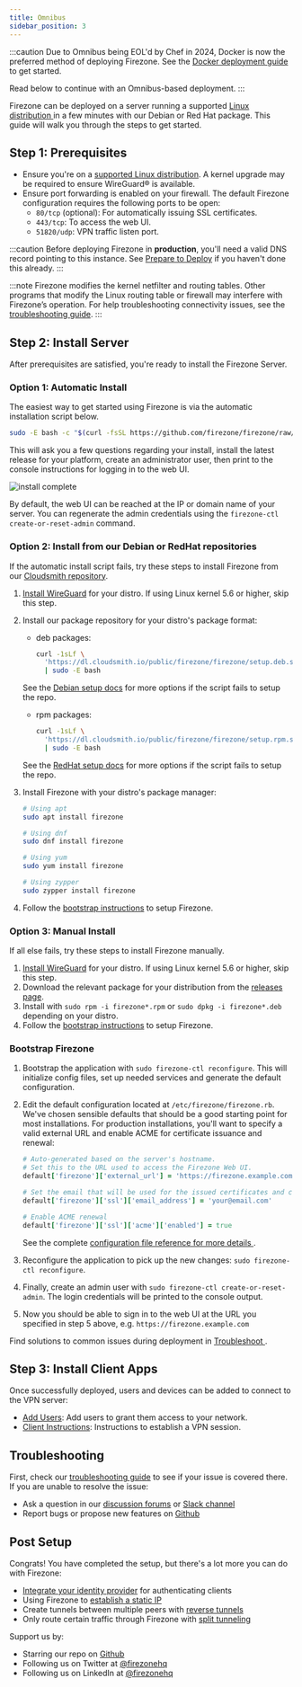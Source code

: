 ```yaml
---
title: Omnibus
sidebar_position: 3
---
```


:::caution
Due to Omnibus being EOL'd by Chef in 2024, Docker is now the preferred method
of deploying Firezone. See the [Docker deployment guide](../docker) to get
started.

Read below to continue with an Omnibus-based deployment.
:::

Firezone can be deployed on a server running a supported [Linux distribution
](supported-platforms) in a few minutes with our Debian or Red Hat package.
This guide will walk you through the steps to get started.

## Step 1: Prerequisites

* Ensure you're on a [supported Linux distribution](supported-platforms).
  A kernel upgrade may be required to ensure WireGuard® is available.
* Ensure port forwarding is enabled on your firewall.
  The default Firezone configuration requires the following ports to be open:
  * `80/tcp` (optional): For automatically issuing SSL certificates.
  * `443/tcp`: To access the web UI.
  * `51820/udp`: VPN traffic listen port.

:::caution
Before deploying Firezone in **production**, you'll need a valid DNS record
pointing to this instance. See [Prepare to Deploy](../#prepare-to-deploy)
if you haven't done this already.
:::

:::note
Firezone modifies the kernel netfilter and routing tables.
Other programs that modify the Linux routing table or firewall may interfere
with Firezone’s operation. For help troubleshooting connectivity issues, see the
[troubleshooting guide](../../administer/troubleshoot).
:::

## Step 2: Install Server

After prerequisites are satisfied, you're ready to install the Firezone Server.

### Option 1: Automatic Install

The easiest way to get started using Firezone is via the automatic installation
script below.

```bash
sudo -E bash -c "$(curl -fsSL https://github.com/firezone/firezone/raw/master/scripts/install.sh)"
```

This will ask you a few questions regarding your install, install the latest
release for your platform, create an administrator user, then print to the
console instructions for logging in to the web UI.

![install complete](https://user-images.githubusercontent.com/52545545/171948328-4771552f-e5dd-4c30-8c0b-baac80b6e7b1.png)

By default, the web UI can be reached at the IP or domain name of your server.
You can regenerate the admin credentials using the
`firezone-ctl create-or-reset-admin` command.

### Option 2: Install from our Debian or RedHat repositories

If the automatic install script fails, try these steps to install Firezone from our
[Cloudsmith repository](https://cloudsmith.io/~firezone/repos/firezone).

1. [Install WireGuard](https://www.wireguard.com/install/) for your distro.
   If using Linux kernel 5.6 or higher, skip this step.

1. Install our package repository for your distro's package format:
    - deb packages:

        ```bash
        curl -1sLf \
          'https://dl.cloudsmith.io/public/firezone/firezone/setup.deb.sh' \
          | sudo -E bash
        ```

    See the [Debian setup docs](https://cloudsmith.io/~firezone/repos/firezone/setup/#formats-deb)
    for more options if the script fails to setup the repo.

    - rpm packages:

        ```bash
        curl -1sLf \
          'https://dl.cloudsmith.io/public/firezone/firezone/setup.rpm.sh' \
          | sudo -E bash
        ```

    See the [RedHat setup docs](https://cloudsmith.io/~firezone/repos/firezone/setup/#formats-rpm)
    for more options if the script fails to setup the repo.

1. Install Firezone with your distro's package manager:

    ```bash
    # Using apt
    sudo apt install firezone

    # Using dnf
    sudo dnf install firezone

    # Using yum
    sudo yum install firezone

    # Using zypper
    sudo zypper install firezone
    ```

1. Follow the [bootstrap instructions](#bootstrap-firezone) to setup Firezone.

### Option 3: Manual Install

If all else fails, try these steps to install Firezone manually.

1. [Install WireGuard](https://www.wireguard.com/install/) for your distro.
   If using Linux kernel 5.6 or higher, skip this step.
1. Download the relevant package for your distribution from the [releases page](https://github.com/firezone/firezone/releases).
1. Install with `sudo rpm -i firezone*.rpm` or `sudo dpkg -i firezone*.deb`
   depending on your distro.
1. Follow the [bootstrap instructions](#bootstrap-firezone) to setup Firezone.

### Bootstrap Firezone

1. Bootstrap the application with `sudo firezone-ctl reconfigure`. This will
   initialize config files, set up needed services and generate the default
   configuration.
1. Edit the default configuration located at `/etc/firezone/firezone.rb`.
   We've chosen sensible defaults that should be a good starting point for most
   installations. For production installations, you'll want to specify a valid
   external URL and enable ACME for certificate issuance and renewal:

   ```ruby
   # Auto-generated based on the server's hostname.
   # Set this to the URL used to access the Firezone Web UI.
   default['firezone']['external_url'] = 'https://firezone.example.com'

   # Set the email that will be used for the issued certificates and certifications.
   default['firezone']['ssl']['email_address'] = 'your@email.com'

   # Enable ACME renewal
   default['firezone']['ssl']['acme']['enabled'] = true
   ```

   See the complete [configuration file reference for more details
   ](../../reference/configuration-file).

1. Reconfigure the application to pick up the new changes:
   `sudo firezone-ctl reconfigure`.
1. Finally, create an admin user with `sudo firezone-ctl create-or-reset-admin`.
   The login credentials will be printed to the console output.
1. Now you should be able to sign in to the web UI at the URL you specified in
   step 5 above, e.g. `https://firezone.example.com`

Find solutions to common issues during deployment in [Troubleshoot
](../../administer/troubleshoot).

## Step 3: Install Client Apps

Once successfully deployed, users and devices can be added to
connect to the VPN server:

* [Add Users](../../user-guides/add-users):
Add users to grant them access to your network.
* [Client Instructions](../../user-guides/client-instructions):
Instructions to establish a VPN session.

## Troubleshooting

First, check our [troubleshooting guide](../../administer/troubleshoot) to see
if your issue is covered there. If you are unable to resolve the issue:

* Ask a question in our [discussion forums](https://discourse.firez.one/) or [
  Slack channel](https://www.firezone.dev/slack)
* Report bugs or propose new features on [Github
  ](https://github.com/firezone/firezone)

## Post Setup

Congrats! You have completed the setup, but there's a lot more you can do with
Firezone:

* [Integrate your identity provider](../../authenticate/)
  for authenticating clients
* Using Firezone to
  [establish a static IP](../../user-guides/use-cases/nat-gateway)
* Create tunnels between multiple peers with
  [reverse tunnels](../../user-guides/use-cases/reverse-tunnel)
* Only route certain traffic through Firezone with
  [split tunneling](../../user-guides/use-cases/split-tunnel)

Support us by:

* Starring our repo on [Github](https://github.com/firezone/firezone)
* Following us on Twitter at [@firezonehq](https://twitter.com/firezonehq)
* Following us on LinkedIn at [@firezonehq](https://www.linkedin.com/company/firezonehq)
